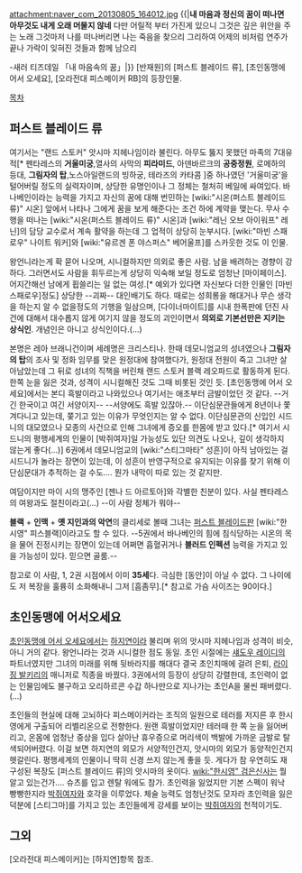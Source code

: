 attachment:naver_com_20130805_164012.jpg
{{|'''내 마음과 정신의 꿈이 떠나면'''
'''아무것도 내게 오래 머물지 않네'''
다만 어릴적 부터 가진게 있으니
그것은 깊은 위안을 주는 노래
그것마저 나를 떠나버리면
나는 죽음을 찾으리
그리하여 어제의 비처럼
연주가 끝나 가락이 잊혀진 것들과
함께 남으리

-새러 티즈데일 「내 마음속의 꿈」|}}
[반재원]의 [퍼스트 블레이드 류], [초인동맹에 어서 오세요], [오라전대 피스메이커 RB]의 등장인물.

[[목차]]
== 퍼스트 블레이드 류 ==
여기서는 "랜드 스토커" 앗시마 지헤나임이라 불린다. 아무도 뚫지 못했던 마족의 7대유적[* 펜타레스의 '''거울미궁''',열사의 사막의 '''피라미드''', 아덴바르크의 '''공중정원''', 로메하의 등대, '''그림자의 탑''',노스아일랜드의 빙하궁, 테라즈의 카타콤 ]중 하나였던 '거울미궁'을 털어버릴 정도의 실력자이며, 상당한 유명인이나 그 정체는 철처히 베일에 싸여있다.
바나베인이라는 능력을 가지고 자신의 꿈에 대해 번민하는 [wiki:"시온(퍼스트 블레이드 류)" 시온] 앞에서 나타나 그에게 꿈을 보게 해준다는 조건 하에 계약을 맺는다. 무사 수행을 떠나는 [wiki:"시온(퍼스트 블레이드 류)" 시온]과 [wiki:"레닌 오브 아이워프" 레닌]의 담당 교수로서 계속 활약을 하는데 그 업적이 상당히 눈부시다. [wiki:"마빈 스패로우" 나이트 워커]와 [wiki:"유르겐 폰 야스퍼스" 베어울프]를 스카웃한 것도 이 인물.

왕언니라는게 확 묻어 나오며, 시니컬하지만 의외로 좋은 사람. 남을 배려하는 경향이 강하다. 그러면서도 사람을 휘두르는게 상당히 익숙해 보일 정도로 엄청난 [마이페이스]. 어지간해선 남에게 휩쓸리는 일 없는 여성.[* 예외가 있다면 자신보다 더한 인물인 [마빈 스패로우]정도] 상당한 --괴짜-- 대인배기도 하다. 때로는 성희롱을 해대거나 무슨 생각을 하는지 알 수 없을정도의 기행을 일삼으며, [다이너마이트]를 시내 한폭판에 던진 사건에 대해서 대수롭지 않게 여기지 않을 정도의 괴인이면서 '''의외로 기본선만은 지키는 상식인'''. 개념인은 아니고 상식인이다.(…)

본명은 레아 브래니건이며 세례명은 크리스티나. 한때 데모니엄교의 성녀였으나 '''그림자의 탑'''의 조사 및 정화 임무를 맞은 원정대에 참여했다가, 원정대 전원이 죽고 그녀만 살아남았는데 그 뒤로 성녀의 직책을 버린채 랜드 스토커 블랙 레오파드로 활동하게 된다. 한쪽 눈을 잃은 것과, 성격이 시니컬해진 것도 그때 비롯된 것인 듯. [초인동맹에 어서 오세요]에서는 본디 흑발이라고 나와있으나 여기서는 애초부터 금발이었던 것 같다. --거긴 한국이고 여긴 서양이지-- --서양에도 흑발 있잖아.--
이단심문관들에게 8년이나 쫓겨다니고 있는데, 쫒기고 있는 이유가 무엇인지는 알 수 없다. 이단심문관의 신입인 시드니의 대모였으나 모종의 사건으로 인해 그녀에게 증오를 한몸에 받고 있다.[* 여기서 시드니의 평행세계의 인물이 [박쥐여자]일 가능성도 있단 의견도 나오나, 깊이 생각하지 않는게 좋다(…)] 6권에서 데모니엄교의  [wiki:"스티그마타" 성흔]이 아직 남아있는 걸 시드니가 놀라는 장면이 있는데, 이 성흔이 반영구적으로 유지되는 이유를 찾기 위해 이단심문대가 추적하는 걸 수도…. 뭔가 내막이 따로 있는 것 같지만.

여담이지만 마이 시의 맹주인 [젠나 드 아르토아]와 각별한 친분이 있다. 사실 펜타레스의 여왕과도 절친이라고(…) --이 사람 정체가 뭐야--

'''블랙''' + '''인맥''' + '''옛 지인과의 악연'''의 클리세로 볼때 그녀는 [[퍼스트 블레이드]]판 [wiki:"한시영" 피스블랙]이라고도 할 수 있다. --5권에서 바나베인의 힘에 침식당하는 시온의 목을 물어 진정시키는 장면이 있는데 어쩌면 흡혈귀거나 '''블러드 인펙션''' 능력을 가지고 있을 가능성이 있다. 믿으면 골룸.--

참고로 이 사람, 1, 2권 시점에서 이미 '''35세'''다. 극심한 [동안]이 아닐 수 없다. 그 나이에도 저 복장을 훌륭히 소화해내니 그저 [흠좀무].[* 참고로 가슴 사이즈는 90이다.]

== 초인동맹에 어서오세요 ==
[[초인동맹에 어서 오세요]]에서는 [[하지연]]이라 불리며 위의 앗시마 지헤나임과 성격이 비슷, 아니 거의 같다. 왕언니라는 것과 시니컬한 점도 동일. 초인 시절에는 [[섀도우 레이디]]의 파트너였지만 그녀의 미래를 위해 뒷바라지를 해대다 결국 초인치매에 걸려 은퇴, [[라이징 발키리]]의 매니저로 직종을 바꿨다. 3권에서의 등장이 상당히 강렬한데, 초인력이 없는 인물임에도 불구하고 오리하르콘 수갑 하나만으로 지나가는 초인A을 물씬 패버렸다.(…)

초인들의 현실에 대해 고뇌하다 피스메이커라는 조직의 일원으로 테러를 저지른 후 한시영에게 구출되어 리벨리온으로 전향한다. 
원랜 흑발이었지만 테러때 한 쪽 눈을 잃어버리고, 온몸에 엄청난 중상을 입다 살아난 휴우증으로 머리색이 백발에 가까운 금발로 탈색되어버렸다. 이걸 보면 하지연의 외모가 서양적인건지, 앗시마의 외모가 동양적인건지 헷갈린다. 평행세계의 인물이니 딱히 신경 쓰지 않는게 좋을 듯. 게다가 참 우연히도 재구성된 복장도 [퍼스트 블레이드 류]의 앗시마의 옷이다. [[wiki:"한시영" 검은신사]]는 뭘 알고 있는건가….
슈츠를 입고 렌탈 워에도 참가. 초인력을 잃었지만 기본 스펙이 워낙 빵빵한지라 [[박쥐여자]]와 호각을 이루었다. 체술 능력도 엄청난것도 모자라 초인력을 잃은 덕분에 [스티그마]를 가지고 있는 초인들에게 강세를 보이는 [[박쥐여자]]의 천적이기도.

== 그외 ==
[오라전대 피스메이커]는 [하지연]항목 참조.
